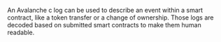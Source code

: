 An Avalanche c log can be used to describe an event within a smart contract, like a token transfer or a change of ownership. Those logs are decoded based on submitted smart contracts to make them human readable.